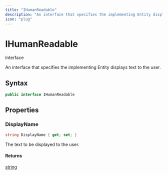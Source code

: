 ```yaml
---
title: "IHumanReadable"
description: "An interface that specifies the implementing Entity displays text to the user."
icon: "plug"
---
```


# IHumanReadable

<Badge variant="outline">Interface</Badge>

An interface that specifies the implementing Entity displays text to the user.

## Syntax

```csharp
public interface IHumanReadable
```

## Properties

### DisplayName

```csharp
string DisplayName { get; set; }
```

The text to be displayed to the user.

#### Returns

[string](https://learn.microsoft.com/dotnet/api/system.string)


